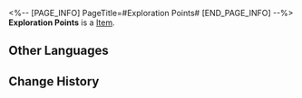 <%-- [PAGE_INFO]
PageTitle=#Exploration Points#
[END_PAGE_INFO] --%>
{{Item Infobox
|id          = 171
|image       = Item Exploration Points.png{{subst:void|<!--$UPLOAD:<<SpriteOutput/ItemFigures/Figure_Testmaterial01.png>-<Item Exploration Points.png>-<Item Icons>>-->}}
|type        = 
|invCategory = 
|rarity      = 3
|effect      = 
|description = 
}}
'''Exploration Points''' is a [[Item]].

==Other Languages==
{{Other Languages
|en   = Exploration Points
|zhs  = 探索积分
|zht  = 探索積分
|ja   = 探索ポイント
|ko   = 탐사 점수
|es   = Puntos de exploración
|fr   = Points d'exploration
|ru   = Очки прогресса
|th   = แต้มการสำรวจ
|vi   = Điểm Khám Phá
|de   = Erkundungspunkte
|id   = Skor Eksplorasi
|pt   = Pontos de Exploração
}}

==Change History==
{{Change History|1.0}}